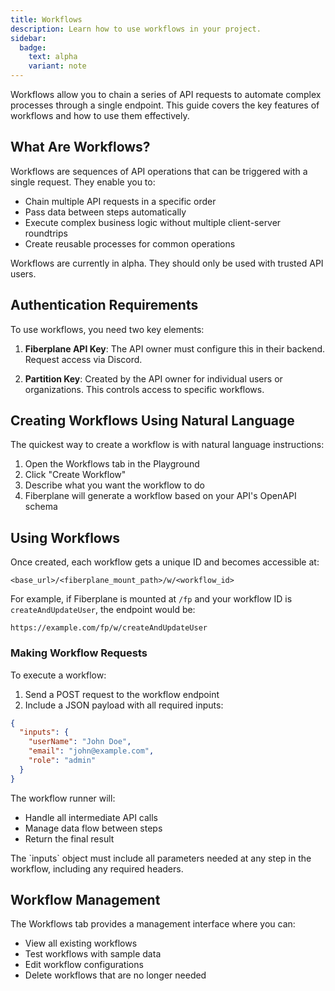 ```yaml
---
title: Workflows
description: Learn how to use workflows in your project.
sidebar:
  badge:
    text: alpha
    variant: note
---
```



Workflows allow you to chain a series of API requests to automate complex processes through a single endpoint. This guide covers the key features of workflows and how to use them effectively.

## What Are Workflows?

Workflows are sequences of API operations that can be triggered with a single request. They enable you to:

- Chain multiple API requests in a specific order
- Pass data between steps automatically
- Execute complex business logic without multiple client-server roundtrips
- Create reusable processes for common operations

<Aside type="caution">
  Workflows are currently in alpha. They should only be used with trusted API users.
</Aside>


## Authentication Requirements

To use workflows, you need two key elements:

1. **Fiberplane API Key**: The API owner must configure this in their backend. Request access via Discord.

2. **Partition Key**: Created by the API owner for individual users or organizations. This controls access to specific workflows.

## Creating Workflows Using Natural Language

The quickest way to create a workflow is with natural language instructions:

1. Open the Workflows tab in the Playground
2. Click "Create Workflow"
3. Describe what you want the workflow to do
4. Fiberplane will generate a workflow based on your API's OpenAPI schema


## Using Workflows

Once created, each workflow gets a unique ID and becomes accessible at:

```
<base_url>/<fiberplane_mount_path>/w/<workflow_id>
```

For example, if Fiberplane is mounted at `/fp` and your workflow ID is `createAndUpdateUser`, the endpoint would be:

```
https://example.com/fp/w/createAndUpdateUser
```

### Making Workflow Requests

To execute a workflow:

1. Send a POST request to the workflow endpoint
2. Include a JSON payload with all required inputs:

```json
{
  "inputs": {
    "userName": "John Doe",
    "email": "john@example.com",
    "role": "admin"
  }
}
```

The workflow runner will:
- Handle all intermediate API calls
- Manage data flow between steps
- Return the final result

<Aside type="tip">
  The `inputs` object must include all parameters needed at any step in the workflow, including any required headers.
</Aside>

## Workflow Management

The Workflows tab provides a management interface where you can:

- View all existing workflows
- Test workflows with sample data
- Edit workflow configurations
- Delete workflows that are no longer needed
